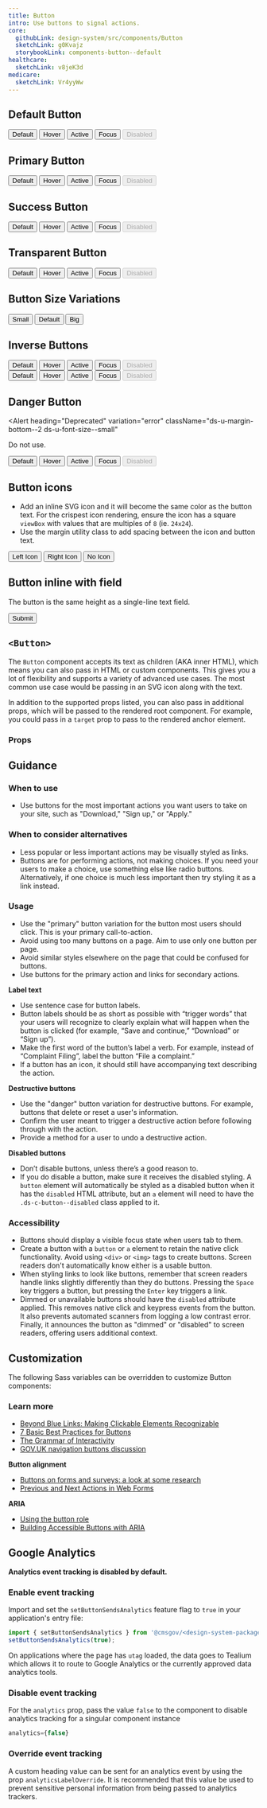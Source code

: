 ```yaml
---
title: Button
intro: Use buttons to signal actions.
core:
  githubLink: design-system/src/components/Button
  sketchLink: g0Kvajz
  storybookLink: components-button--default
healthcare:
  sketchLink: v8jeK3d
medicare:
  sketchLink: Vr4yyWw
---
```



## Default Button

<EmbeddedExample>
  <div>
    <Button className="ds-u-margin-right--1">Default</Button>
    <Button className="ds-c-button--hover ds-u-margin-right--1">Hover</Button>
    <Button className="ds-c-button--active ds-u-margin-right--1">Active</Button>
    <Button className="ds-c-button--focus ds-u-margin-right--1">Focus</Button>
    <Button disabled>Disabled</Button>
  </div>
</EmbeddedExample>

## Primary Button

<EmbeddedExample>
  <div>
    <Button className="ds-u-margin-right--1" variation="primary">
      Default
    </Button>
    <Button className="ds-c-button--hover ds-u-margin-right--1" variation="primary">
      Hover
    </Button>
    <Button className="ds-c-button--active ds-u-margin-right--1" variation="primary">
      Active
    </Button>
    <Button className="ds-c-button--focus ds-u-margin-right--1" variation="primary">
      Focus
    </Button>
    <Button disabled variation="primary">
      Disabled
    </Button>
  </div>
</EmbeddedExample>

## Success Button

<EmbeddedExample>
  <div>
    <Button className="ds-u-margin-right--1" variation="success">
      Default
    </Button>
    <Button className="ds-c-button--hover ds-u-margin-right--1" variation="success">
      Hover
    </Button>
    <Button className="ds-c-button--active ds-u-margin-right--1" variation="success">
      Active
    </Button>
    <Button className="ds-c-button--focus ds-u-margin-right--1" variation="success">
      Focus
    </Button>
    <Button disabled variation="success">
      Disabled
    </Button>
  </div>
</EmbeddedExample>

## Transparent Button

<EmbeddedExample>
  <div>
    <Button className="ds-u-margin-right--1" variation="transparent">
      Default
    </Button>
    <Button className="ds-c-button--hover ds-u-margin-right--1" variation="transparent">
      Hover
    </Button>
    <Button className="ds-c-button--active ds-u-margin-right--1" variation="transparent">
      Active
    </Button>
    <Button className="ds-c-button--focus ds-u-margin-right--1" variation="transparent">
      Focus
    </Button>
    <Button disabled variation="transparent">
      Disabled
    </Button>
  </div>
</EmbeddedExample>

## Button Size Variations

<EmbeddedExample>
  <div>
    <Button className="ds-u-margin-right--1" size="small">
      Small
    </Button>
    <Button className="ds-u-margin-right--1">Default</Button>
    <Button className="ds-u-margin-right--1" size="big">
      Big
    </Button>
  </div>
</EmbeddedExample>

## Inverse Buttons

<EmbeddedExample>
  <div className="ds-u-fill--background-inverse ds-u-padding--2">
    <div className="ds-u-margin-bottom--2">
      <Button className="ds-u-margin-right--1" inversed>
        Default
      </Button>
      <Button className="ds-c-button--hover ds-u-margin-right--1" inversed>
        Hover
      </Button>
      <Button className="ds-c-button--active ds-u-margin-right--1" inversed>
        Active
      </Button>
      <Button className="ds-c-button--focus ds-u-margin-right--1" inversed>
        Focus
      </Button>
      <Button disabled inversed>
        Disabled
      </Button>
    </div>
    <div>
      <Button className="ds-u-margin-right--1" variation="transparent" inversed>
        Default
      </Button>
      <Button className="ds-c-button--hover ds-u-margin-right--1" variation="transparent" inversed>
        Hover
      </Button>
      <Button className="ds-c-button--active ds-u-margin-right--1" variation="transparent" inversed>
        Active
      </Button>
      <Button className="ds-c-button--focus ds-u-margin-right--1" variation="transparent" inversed>
        Focus
      </Button>
      <Button disabled variation="transparent" inversed>
        Disabled
      </Button>
    </div>
  </div>
</EmbeddedExample>

## Danger Button

<Alert
  heading="Deprecated"
  variation="error"
  className="ds-u-margin-bottom--2 ds-u-font-size--small"
>
  <p class="ds-c-alert__text">Do not use.</p>
</Alert>

<EmbeddedExample>
  <div>
    <Button className="ds-u-margin-right--1" variation="danger">
      Default
    </Button>
    <Button className="ds-c-button--hover ds-u-margin-right--1" variation="danger">
      Hover
    </Button>
    <Button className="ds-c-button--active ds-u-margin-right--1" variation="danger">
      Active
    </Button>
    <Button className="ds-c-button--focus ds-u-margin-right--1" variation="danger">
      Focus
    </Button>
    <Button disabled variation="danger">
      Disabled
    </Button>
  </div>
</EmbeddedExample>

## Button icons

- Add an inline SVG icon and it will become the same color as the button text. For the crispest icon rendering, ensure the icon has a square `viewBox` with values that are multiples of `8` (ie. `24x24`).
- Use the margin utility class to add spacing between the icon and button text.

<EmbeddedExample>
  <div>
    <Button className="ds-u-margin-right--1">
      <ArrowIcon direction="left" className="ds-u-margin-right--05" />
      Left Icon
    </Button>
    <Button className="ds-u-margin-right--1">
      Right Icon
      <ArrowIcon direction="right" className="ds-u-margin-left--05" />
    </Button>
    <Button>No Icon</Button>
  </div>
</EmbeddedExample>

## Button inline with field

The button is the same height as a single-line text field.

<EmbeddedExample>
  <div>
    <TextInput fieldClassName="ds-u-display--inline-block ds-u-margin-right--05" type="text" />
    <Button>Submit</Button>
  </div>
</EmbeddedExample>

## `<Button>`

The `Button` component accepts its text as children (AKA inner HTML), which
means you can also pass in HTML or custom components. This gives you a lot of
flexibility and supports a variety of advanced use cases. The most common use
case would be passing in an SVG icon along with the text.

In addition to the supported props listed, you can also pass in additional
props, which will be passed to the rendered root component. For example,
you could pass in a `target` prop to pass to the rendered anchor element.

<StorybookExample
  componentName="button"
  storyId="components-button--default"
/>

### Props

<PropTable componentName="Button" />

## Guidance

### When to use

- Use buttons for the most important actions you want users to take on your site, such as "Download," "Sign up," or "Apply."

### When to consider alternatives

- Less popular or less important actions may be visually styled as links.
- Buttons are for performing actions, not making choices. If you need your users to make a choice, use something else like radio buttons. Alternatively, if one choice is much less important then try styling it as a link instead.

### Usage

- Use the "primary" button variation for the button most users should click. This is your primary call-to-action.
- Avoid using too many buttons on a page. Aim to use only one button per page.
- Avoid similar styles elsewhere on the page that could be confused for buttons.
- Use buttons for the primary action and links for secondary actions.

**Label text**

- Use sentence case for button labels.
- Button labels should be as short as possible with “trigger words” that your users will recognize to clearly explain what will happen when the button is clicked (for example, “Save and continue,” “Download” or “Sign up”).
- Make the first word of the button’s label a verb. For example, instead of “Complaint Filing”, label the button “File a complaint.”
- If a button has an icon, it should still have accompanying text describing the action.

**Destructive buttons**

- Use the "danger" button variation for destructive buttons. For example, buttons that delete or reset a user's information.
- Confirm the user meant to trigger a destructive action before following through with the action.
- Provide a method for a user to undo a destructive action.

**Disabled buttons**

- Don’t disable buttons, unless there’s a good reason to.
- If you do disable a button, make sure it receives the disabled styling. A `button` element will automatically be styled as a disabled button when it has the `disabled` HTML attribute, but an `a` element will need to have the `.ds-c-button--disabled` class applied to it.

### Accessibility

- Buttons should display a visible focus state when users tab to them.
- Create a button with a `button` or `a` element to retain the native click functionality. Avoid using `<div>` or `<img>` tags to create buttons. Screen readers don't automatically know either is a usable button.
- When styling links to look like buttons, remember that screen readers handle links slightly differently than they do buttons. Pressing the `Space` key triggers a button, but pressing the `Enter` key triggers a link.
- Dimmed or unavailable buttons should have the `disabled` attribute applied. This removes native click and keypress events from the button. It also prevents automated scanners from logging a low contrast error. Finally, it announces the button as "dimmed" or "disabled" to screen readers, offering users additional context.

## Customization

The following Sass variables can be overridden to customize Button components:

<ComponentThemeOptions
  componentname="button"
/>

### Learn more

- [Beyond Blue Links: Making Clickable Elements Recognizable](https://www.nngroup.com/articles/clickable-elements/)
- [7 Basic Best Practices for Buttons](http://www.uxmatters.com/mt/archives/2012/05/7-basic-best-practices-for-buttons.php)
- [The Grammar of Interactivity](http://www.uxbooth.com/articles/the-grammar-of-interactivity/)
- [GOV.UK navigation buttons discussion](https://paper.dropbox.com/doc/Navigation-buttons-continue-next-previous-ghLqL5a9Ostxxb3rvBhyO)

**Button alignment**

- [Buttons on forms and surveys: a look at some research](http://www.slideshare.net/cjforms/buttons-on-forms-and-surveys-a-look-at-some-research-2012)
- [Previous and Next Actions in Web Forms](https://www.lukew.com/ff/entry.asp?730=)

**ARIA**

- [Using the button role](https://developer.mozilla.org/en-US/docs/Web/Accessibility/ARIA/ARIA_Techniques/Using_the_button_role)
- [Building Accessible Buttons with ARIA](https://www.deque.com/blog/accessible-aria-buttons)

## Google Analytics

**Analytics event tracking is disabled by default.**

### Enable event tracking

Import and set the `setButtonSendsAnalytics` feature flag to `true` in your application's entry file:

```js
import { setButtonSendsAnalytics } from '@cmsgov/<design-system-package>';
setButtonSendsAnalytics(true);
```

On applications where the page has `utag` loaded, the data goes to Tealium which allows it to route to Google Analytics or the currently approved data analytics tools.

### Disable event tracking

For the `analytics` prop, pass the value `false` to the component to disable analytics tracking for a singular component instance

```js
analytics={false}
```

### Override event tracking

A custom heading value can be sent for an analytics event by using the prop `analyticsLabelOverride`. It is recommended that this value be used to prevent sensitive personal information from being passed to analytics trackers.
